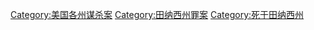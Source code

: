 [[Category:美国各州谋杀案|Category:美国各州谋杀案]]
[[Category:田纳西州罪案|Category:田纳西州罪案]]
[[Category:死于田纳西州|Category:死于田纳西州]]